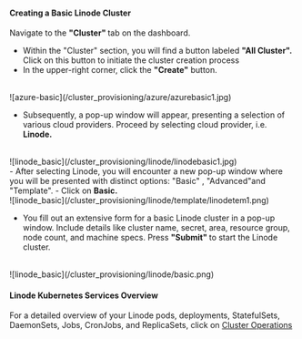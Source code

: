 #### Creating a Basic Linode Cluster
 Navigate to the <b>"Cluster" </b>tab on the dashboard.
- Within the "Cluster" section, you will find a button labeled <b>"All Cluster".</b> Click on this button to initiate the cluster creation process
- In the upper-right corner, click the <b>"Create"</b> button.
<br />
![azure-basic](/cluster_provisioning/azure/azurebasic1.jpg)
<br />

- Subsequently, a pop-up window will appear, presenting a selection of various cloud providers. Proceed by selecting cloud provider, i.e.<b> Linode.</b>
<br />
  ![linode_basic](/cluster_provisioning/linode/linodebasic1.jpg)
<br />
- After selecting Linode, you will encounter a new pop-up window where you will be presented with  distinct options: "Basic" , "Advanced"and "Template".
- Click on <b>Basic.</b>
 <br />
  ![linode_basic](/cluster_provisioning/linode/template/linodetem1.png)
<br />

- You fill out an extensive form for a basic Linode cluster in a pop-up window. Include details like cluster name, secret, area, resource group, node count, and machine specs. Press <b>"Submit" </b>to start the Linode cluster.
<br />
![linode_basic](/cluster_provisioning/linode/basic.png)



#### Linode Kubernetes Services Overview

For a detailed overview of your Linode pods, deployments, StatefulSets, DaemonSets, Jobs, CronJobs, and ReplicaSets, click on [Cluster Operations](/cluster_operations/introduction)
